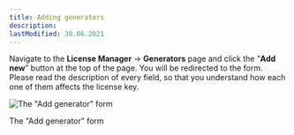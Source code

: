 ```yaml
---
title: Adding generators
description:
lastModified: 30.06.2021
---
```


Navigate to the **License Manager** → **Generators** page and click the “**Add
new**” button at the top of the page. You will be redirected to the form.
Please read the description of every field, so that you understand how each one
of them affects the license key.

![The "Add generator" form](/images/docs/generators/adding-generators/add-generator-form.png)
<p className={"image-desc"}>The "Add generator" form</p>
